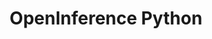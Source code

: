 ---
title: "OpenInference Python"
url: "https://github.com/Arize-ai/openinference/tree/main/python"
---